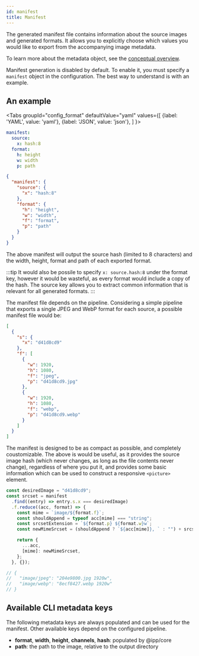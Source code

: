 ```yaml
---
id: manifest
title: Manifest
---
```



The generated manifest file contains information about the source images and generated formats. It
allows you to explicitly choose which values you would like to export from the accompanying image
metadata.

To learn more about the metadata object, see the [conceptual overview](../concept/architecture.mdx).

Manifest generation is disabled by default. To enable it, you must specify a `manifest` object in
the configuration. The best way to understand is with an example.

## An example

<Tabs
  groupId="config_format"
  defaultValue="yaml"
  values={[
    {label: 'YAML', value: 'yaml'},
    {label: 'JSON', value: 'json'},
  ]
}>
<TabItem value="yaml">

```yaml title="ipprc.yml"
manifest:
  source:
    x: hash:8
  format:
    h: height
    w: width
    p: path
```

</TabItem>
<TabItem value="json">

```json title="ipprc.json"
{
  "manifest": {
    "source": {
      "x": "hash:8"
    },
    "format": {
      "h": "height",
      "w": "width",
      "f": "format",
      "p": "path"
    }
  }
}
```

</TabItem>
</Tabs>

The above manifest will output the source hash (limited to 8 characters) and the width, height,
format and path of each exported format.

<!-- prettier-ignore-start -->
:::tip
It would also be possile to specify `x: source.hash:8` under the format key, however it would be
wasteful, as every format would include a copy of the hash. The source key allows you to extract
common information that is relevant for all generated formats.
:::
<!-- prettier-ignore-end -->

The manifest file depends on the pipeline. Considering a simple pipeline that exports a single JPEG
and WebP format for each source, a possible manifest file would be:

```json title="manifest.json"
[
  {
    "s": {
      "x": "d41d8cd9"
    },
    "f": [
      {
        "w": 1920,
        "h": 1080,
        "f": "jpeg",
        "p": "d41d8cd9.jpg"
      },
      {
        "w": 1920,
        "h": 1080,
        "f": "webp",
        "p": "d41d8cd9.webp"
      }
    ]
  }
]
```

The manifest is designed to be as compact as possible, and completely coustomizable. The above is
would be useful, as it provides the source image hash (which never changes, as long as the file
contents never change), regardless of where you put it, and provides some basic information which
can be used to construct a responsive `<picture>` element.

```js title="Example srcset generation"
const desiredImage = "d41d8cd9";
const srcset = manifest
  .find((entry) => entry.s.x === desiredImage)
  .f.reduce((acc, format) => {
    const mime = `image/${format.f}`;
    const shouldAppend = typeof acc[mime] === "string";
    const srcsetExtension = `${format.p} ${format.w}w`;
    const newMimeSrcset = (shouldAppend ? `${acc[mime]}, ` : "") + srcsetExtension;

    return {
      ...acc,
      [mime]: newMimeSrcset,
    };
  }, {});

// {
//   "image/jpeg": "204e9800.jpg 1920w",
//   "image/webp": "8ecf8427.webp 1920w"
// }
```

## Available CLI metadata keys

The following metadata keys are always populated and can be used for the manifest. Other available
keys depend on the configured pipeline.

- **format**, **width**, **height**, **channels**, **hash**: populated by @ipp/core
- **path**: the path to the image, relative to the output directory
